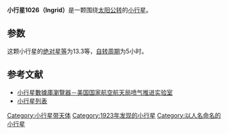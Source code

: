 {{Infobox planet
| bgcolour = #FFFFC0
| name = 1026 Ingrid
| symbol = 
| image = 
| caption = 
| discovery = yes
| discovery_ref = 
| discoverer = [[K._Reinmuth|K. Reinmuth]]
| discovery_site = [[王座山天文台|海德堡]] 
| discovered = 1923年8月13日
| designations = yes
| mp_name = 
| named_after = 
| alt_names = 1923 NY
| mp_category = [[小行星帶|主帶]]
| orbit_ref = <ref>[http://ssd.jpl.nasa.gov/sbdb.cgi?sstr=1026 1026 Ingrid (1923 NY)]</ref>
| epoch = 2013年6月2日
| aphelion = {{convert|2.664585131335443|AU|km|3|abbr=on|lk=out}}
| perihelion = {{convert|1.842885386702004|AU|km|3|abbr=on}}
| semimajor = {{convert|2.253735259018724|AU|km|3|abbr=on}}
| eccentricity = 0.1822973087334152
| period = 1235.813046057891 [[日|日]]<br />3.38[[儒略年|儒略年]]
| avg_speed = 
| inclination = 5.400900943753088°
| asc_node = 104.6389320738611°
| mean_anomaly = 186.4479459109208°
| arg_peri = 212.4289785381331
| satellites = 
| physical_characteristics = yes
| dimensions = 
| mass = 
| density = 
| surface_grav = 
| escape_velocity = 
| sidereal_day = 
| axial_tilt = 
| pole_ecliptic_lat = 
| pole_ecliptic_lon = 
| albedo = 
| temperatures= 
| temp_name1 = 
| mean_temp_1 = 
| max_temp_1 = 
| temp_name2 = 
| max_temp_2 = 
| spectral_type = 
| abs_magnitude = 13.3
}}

'''小行星1026（Ingrid）'''是一颗围绕[[太阳|太阳]][[公转|公转]]的[[小行星|小行星]]。

==参数==
这颗小行星的[[绝对星等|绝对星等]]为13.3等，[[自转周期|自转周期]]为5小时。

==参考文献==
{{reflist}}

*[http://ssd.jpl.nasa.gov/sbdb.cgi#top 小行星數據庫瀏覽器－美国国家航空航天局喷气推进实验室] {{Wayback|url=http://ssd.jpl.nasa.gov/sbdb.cgi#top |date=20100929043420 }}
*[http://cfa-www.harvard.edu/iau/lists/NumberedMPs.txt 小行星列表] {{Wayback|url=http://cfa-www.harvard.edu/iau/lists/NumberedMPs.txt |date=20080517010638 }}

{{Minor Planet Number|[[小行星1025|小行星1025]]|[[小行星1027|小行星1027]]}}
{{小天体}}

[[Category:小行星带天体|Category:小行星带天体]]
[[Category:1923年发现的小行星|Category:1923年发现的小行星]]
[[Category:以人名命名的小行星|Category:以人名命名的小行星]]